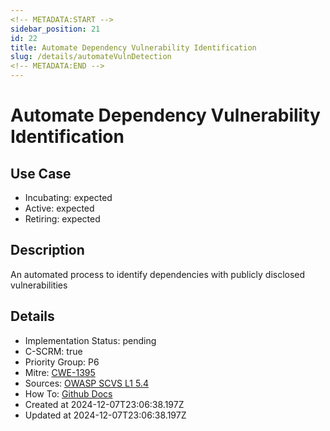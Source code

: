 ```yaml
---
<!-- METADATA:START -->
sidebar_position: 21
id: 22
title: Automate Dependency Vulnerability Identification
slug: /details/automateVulnDetection
<!-- METADATA:END -->
---
```


<!-- TITLE:START -->
# Automate Dependency Vulnerability Identification
<!-- TITLE:END -->

## Use Case
<!-- LEVELS:START -->
- Incubating: expected
- Active: expected
- Retiring: expected
<!-- LEVELS:END -->

<!-- DESCRIPTION:START -->
## Description
An automated process to identify dependencies with publicly disclosed vulnerabilities
<!-- DESCRIPTION:END -->

<!-- DETAILS:START -->
## Details
- Implementation Status: pending
- C-SCRM: true
- Priority Group: P6
- Mitre: [CWE-1395](https://cwe.mitre.org/data/definitions/1395.html)
- Sources: [OWASP SCVS L1 5.4](https://scvs.owasp.org/scvs/v5-component-analysis/)
- How To: [Github Docs](https://docs.github.com/en/code-security/dependabot/dependabot-security-updates/configuring-dependabot-security-updates#managing-dependabot-security-updates-for-your-repositories)
- Created at 2024-12-07T23:06:38.197Z
- Updated at 2024-12-07T23:06:38.197Z
<!-- DETAILS:END -->
